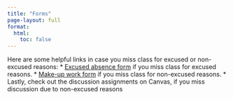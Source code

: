 ```yaml
---
title: "Forms"
page-layout: full
format:
  html:
    toc: false
---
```


Here are some helpful links in case you miss class for excused or non-excused reasons:
* [Excused absence form](https://docs.google.com/forms/d/e/1FAIpQLSc0-bu6tZjii3VAzJdL9JiayywoWC14U4xXrWgwjIqwA7Maxg/viewform) if you miss class for excused reasons.
* [Make-up work form](https://forms.gle/1gh7irUBoDRgmTNW9) if you miss class for non-excused reasons.
* Lastly, check out the discussion assignments on Canvas, if you miss discussion due to non-excused reasons
